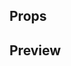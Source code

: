 
<Meta title="Atoms|Overlay" component={Overlay} />

## Props

<Props of={Overlay} />

## Preview

<Preview>
  <Story name="Overlay">
    <Overlay
      topPosition={boolean('top Position', false)}
      zIndex={number('Z index', 901)}
      overlayOpacity={number('Overlay opacity', 0.7)}
      onClick={action('onClick')}
    >
    <Icon size="XL" type="guarantee" />
    </Overlay>
  </Story>
</Preview>
